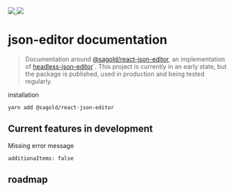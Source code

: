 
<Meta title="Introduction" />

<a href="https://GitHub.com/sagold/json-editor/">
  <img src="https://badgen.net/badge/icon/github?icon=github&label" />
</a>

<img src={logo} />

<h1 style={{ textAlign: 'center' }}>json-editor documentation</h1>

> Documentation around [@sagold/react-json-editor](https://github.com/sagold/json-editor/tree/main/packages/react-json-editor), an implementation of [headless-json-editor](https://github.com/sagold/json-editor/tree/main/packages/headless-json-editor)`. This project is currently in an early state, but the package is published, used in production and being tested regularly.

installation

`yarn add @sagold/react-json-editor`

## Current features in development

Missing error message

`additionaItems: false`

<Canvas>
  <JsonForm
    validate={true}
    data={['a title', 'a subtitle', 'an additional item', 123]}
    schema={{
      title: 'additionaItems: false',
      type: 'array',
      additionalItems: false,
      items: [
        {
          title: 'Title',
          type: 'string'
        },
        {
          title: 'Subtitle',
          type: 'string'
        }
      ]
    }}
  />
</Canvas>

## roadmap
